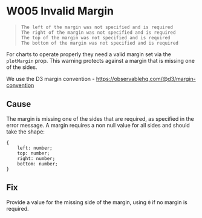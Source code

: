 
<Meta title="Errors & Warnings/Warnings/W005" />

# W005 Invalid Margin

> `The left of the margin was not specified and is required`  
> `The right of the margin was not specified and is required`  
> `The top of the margin was not specified and is required`  
> `The bottom of the margin was not specified and is required`

For charts to operate properly they need a valid margin set via the `plotMargin` prop. This warning protects against a margin that is missing one of the sides.

We use the D3 margin convention - https://observablehq.com/@d3/margin-convention

## Cause

The margin is missing one of the sides that are required, as specified in the error message. A margin requires a non null value for all sides and should take the shape:

```
{
    left: number;
    top: number;
    right: number;
    bottom: number;
}
```

## Fix

Provide a value for the missing side of the margin, using `0` if no margin is required.
